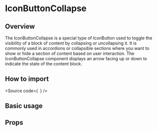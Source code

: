 

<Meta of={Stories} />

# IconButtonCollapse

## Overview

The IconButtonCollapse is a special type of IconButton
used to toggle the visibility
of a block of content by collapsing or uncollapsing it.
It is commonly used in accordions or collapsible sections where you
want to show or hide a section of content based on user interaction.
The IconButtonCollapse component displays an arrow facing up or down
to indicate the state of the content block.

## How to import

<Source
  code={`
`}
/>

## Basic usage

<Canvas of={Stories.Base} />

## Props

<ArgTypes of={Stories} />
